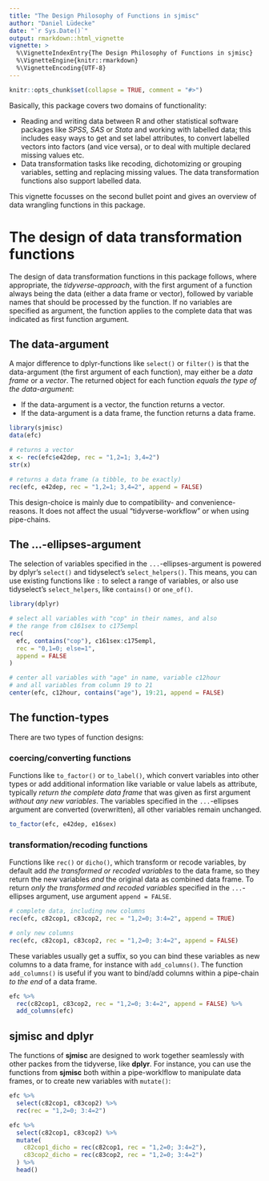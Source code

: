 ```yaml
---
title: "The Design Philosophy of Functions in sjmisc"
author: "Daniel Lüdecke"
date: "`r Sys.Date()`"
output: rmarkdown::html_vignette
vignette: >
  %\VignetteIndexEntry{The Design Philosophy of Functions in sjmisc}
  %\VignetteEngine{knitr::rmarkdown}
  %\VignetteEncoding{UTF-8}
---
```


```r
knitr::opts_chunk$set(collapse = TRUE, comment = "#>")
```

Basically, this package covers two domains of functionality:

  * Reading and writing data between R and other statistical software packages like _SPSS_, _SAS_ or _Stata_ and working with labelled data; this includes easy ways to get and set label attributes, to convert labelled vectors into factors (and vice versa), or to deal with multiple declared missing values etc.
  * Data transformation tasks like recoding, dichotomizing or grouping variables, setting and replacing missing values. The data transformation functions also support labelled data.

This vignette focusses on the second bullet point and gives an overview of data wrangling functions in this package.

# The design of data transformation functions

The design of data transformation functions in this package follows, where appropriate, the _tidyverse-approach_, with the first argument of a function always being the data (either a data frame or vector), followed by variable names that should be processed by the function. If no variables are specified as argument, the function applies to the complete data that was indicated as first function argument.

## The data-argument

A major difference to dplyr-functions like `select()` or `filter()` is that the data-argument (the first argument of each function), may either be a _data frame_ or a _vector_. The returned object for each function _equals the type of the data-argument_:

  * If the data-argument is a vector, the function returns a vector.
  * If the data-argument is a data frame, the function returns a data frame.

```r
library(sjmisc)
data(efc)

# returns a vector
x <- rec(efc$e42dep, rec = "1,2=1; 3,4=2")
str(x)

# returns a data frame (a tibble, to be exactly)
rec(efc, e42dep, rec = "1,2=1; 3,4=2", append = FALSE)
```

This design-choice is mainly due to compatibility- and convenience-reasons. It does not affect the usual "tidyverse-workflow" or when using pipe-chains.

## The ...-ellipses-argument

The selection of variables specified in the `...`-ellipses-argument is powered by dplyr's `select()` and tidyselect's `select_helpers()`. This means, you can use existing functions like `:` to select a range of variables, or also use tidyselect's `select_helpers`, like `contains()` or `one_of()`.

```r
library(dplyr)
```
```r
# select all variables with "cop" in their names, and also
# the range from c161sex to c175empl
rec(
  efc, contains("cop"), c161sex:c175empl, 
  rec = "0,1=0; else=1", 
  append = FALSE
)

# center all variables with "age" in name, variable c12hour
# and all variables from column 19 to 21
center(efc, c12hour, contains("age"), 19:21, append = FALSE)
```

## The function-types

There are two types of function designs:

### coercing/converting functions

Functions like `to_factor()` or `to_label()`, which convert variables into other types or add additional information like variable or value labels as attribute, typically _return the complete data frame_ that was given as first argument _without any new variables_. The variables specified in the `...`-ellipses argument are converted (overwritten), all other variables remain unchanged.

```r
to_factor(efc, e42dep, e16sex)
```

### transformation/recoding functions

Functions like `rec()` or `dicho()`, which transform or recode variables, by default add _the transformed or recoded variables_ to the data frame, so they return the new variables _and_ the original data as combined data frame. To return _only the transformed and recoded variables_ specified in the `...`-ellipses argument, use argument `append = FALSE`.

```r
# complete data, including new columns
rec(efc, c82cop1, c83cop2, rec = "1,2=0; 3:4=2", append = TRUE)

# only new columns
rec(efc, c82cop1, c83cop2, rec = "1,2=0; 3:4=2", append = FALSE)
```

These variables usually get a suffix, so you can bind these variables as new columns to a data frame, for instance with `add_columns()`. The function `add_columns()` is useful if you want to bind/add columns within a pipe-chain _to the end_ of a data frame.

```r
efc %>% 
  rec(c82cop1, c83cop2, rec = "1,2=0; 3:4=2", append = FALSE) %>% 
  add_columns(efc)
```

## sjmisc and dplyr

The functions of **sjmisc** are designed to work together seamlessly with other packes from the tidyverse, like **dplyr**. For instance, you can use the functions from **sjmisc** both within a pipe-worklflow to manipulate data frames, or to create new variables with `mutate()`:

```r
efc %>% 
  select(c82cop1, c83cop2) %>% 
  rec(rec = "1,2=0; 3:4=2")

efc %>% 
  select(c82cop1, c83cop2) %>% 
  mutate(
    c82cop1_dicho = rec(c82cop1, rec = "1,2=0; 3:4=2"),
    c83cop2_dicho = rec(c83cop2, rec = "1,2=0; 3:4=2")
  ) %>% 
  head()
```
